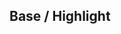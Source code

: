 

<Meta title="quarks/Colors" />

<h2>Base / Highlight</h2>

<ColorPalette>
    <ColorItem
        title="Base"
        colors={{ light: "#262626", base: "#000" }}
    />
    <ColorItem
        title="Highlight"
        colors={{ dark: "#702607", regular: "#e84e0f",  light: "#f7a280" }}
    />
</ColorPalette>

